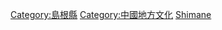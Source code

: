 {{日本行政區劃分類導航|文化}}
{{Commonscat|Culture of Shimane prefecture}}

[[Category:島根縣|Category:島根縣]]
[[Category:中國地方文化|Category:中國地方文化]]
[[Category:日本各都道府縣文化|Shimane]]
